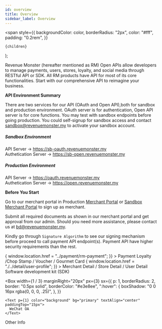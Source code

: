 ```yaml
---
id: overview
title: Overview
sidebar_label: Overview
---
```


  <span
    style={{
      backgroundColor: color,
      borderRadius: "2px",
      color: "#fff",
      padding: "0.2rem",
    }}
  >
    {children}
  </span>
);

Revenue Monster (hereafter mentioned as RM) Open APIs allow developers to manage payments, users, stores, loyalty, and social media through RESTful API or SDK. All RM products have API for most of its core functionalities. Start with our comprehensive API to reimagine your business.

**API Environment Summary** <br />

There are two services for our API (OAuth and Open API),both for sandbox and production environment. OAuth server is for authentication, Open API server is for core functions. You may test with sandbox endpoints before going production. You could self-signup for sandbox access and contact <sandbox@revenuemonster.my> to activate your sandbox account.

##### Sandbox Environment

API Server -> https://sb-oauth.revenuemonster.my  
Authetication Server -> https://sb-open.revenuemonster.my

##### Production Environment

API Server -> https://oauth.revenuemonster.my  
Authetication Server -> https://open.revenuemonster.my

**Before You Start**

Go to our merchant portal in Production [Merchant Portal](https://merchant.revenuemonster.my/) or [Sandbox Merchant Portal](https://sb-merchant.revenuemonster.my/) to sign up as merchant.

Submit all required documents as shown in our merchant portal and get approval from our admin. Should you need more assistance, please contact us at <bd@revenuemonster.my>.

Kindly go through `Signature Algorithm` to see our signing mechanism before proceed to call payment API endpoint(s). Payment API have higher security requirements than the rest.

<Flex mx={30}>
  <Box
    width={1 / 3}
    marginRight="20px"
    px={3}
    sx={{
      p: 1,
      borderRadius: 2,
      border: "0.5px solid",
      borderColor: "#e3e8ee",
      ":hover": {
        boxShadow: "0 0 16px rgba(0, 0, 0, .25)",
      },
    }}
    onClick={() => {
      window.location.href = "../payment/rm-payment";
    }}
  >
    <Text
      p={1}
      color="background"
      bg="primary"
      textAlign="center"
      paddingTop="15px"
    >
      Payment
    </Text>
  </Box>
  <Box
    width={1 / 3}
    marginRight="20px"
    px={3}
    sx={{
      p: 1,
      borderRadius: 2,
      border: "0.5px solid",
      borderColor: "#e3e8ee",
      ":hover": {
        boxShadow: "0 0 16px rgba(0, 0, 0, .25)",
      },
    }}
  >
    <Text p={1} color="background" bg="primary" textAlign="center">
      Loyalty /Chop Stamp / Voucher / Gourmet Card
    </Text>
  </Box>
  <Box
    width={1 / 3}
    px={3}
    sx={{
      p: 1,
      borderRadius: 2,
      border: "0.5px solid",
      borderColor: "#e3e8ee",
      ":hover": {
        boxShadow: "0 0 16px rgba(0, 0, 0, .25)",
      },
    }}
    onClick={() => {
      window.location.href = "./../detail/user-profile";
    }}
  >
    <Text p={1} color="background" bg="primary" textAlign="center">
      Merchant Detail / Store Detail / User Detail
    </Text>
  </Box>
</Flex>

<Flex mx={30}  marginTop="20px">
  <Box
    width={1 / 3}
    marginRight="20px"
    px={3}
    sx={{
      p: 1,
      borderRadius: 2,
      border: "0.5px solid",
      borderColor: "#e3e8ee",
      ":hover": {
        boxShadow: "0 0 16px rgba(0, 0, 0, .25)",
      },
    }}
  >
    <Text p={1} color="background" bg="primary" textAlign="center">
      Software development kit (SDK)
    </Text>
  </Box>

  <Box
    width={1 / 3}
    marginRight="20px"
    px={3}
    sx={{
      p: 1,
      borderRadius: 2,
      border: "0.5px solid",
      borderColor: "#e3e8ee",
      ":hover": {
        boxShadow: "0 0 16px rgba(0, 0, 0, .25)",
      },
    }}
  >
    <Text p={1} color="background" bg="primary" textAlign="center" paddingTop="15px">
      WeChat OA
    </Text>
  </Box>
  <Box
    width={1 / 3}
    px={3}
    sx={{
      p: 1,
      borderRadius: 2,
      border: "0.5px solid",
      borderColor: "#e3e8ee",
      ":hover": {
        boxShadow: "0 0 16px rgba(0, 0, 0, .25)",
      },
    }}
  >
    <Text p={1} color="background" bg="primary" textAlign="center" paddingTop="15px">
      Other Info
    </Text>
  </Box>
</Flex>

<!-- <Box width={256}>
  <Card
    sx={{
      p: 1,
      borderRadius: 2,
      ":hover": {
        boxShadow: "0 0 16px rgba(0, 0, 0, .25)",
      },
    }}
  >
    <Image src="/static/img/loyalty.png" />
    <Box px={2}>
      <Heading as="h3">Card Demo</Heading>
      <Text fontSize={0}>You can edit this code</Text>
    </Box>
  </Card>
</Box> -->

<!-- <Button
  sx={{
    ":hover": {
      backgroundColor: "green",
    },
    backgroundColor: "blue",
  }}
>
  Beep
</Button>

<Box>
  <Heading>Here's a JSX block</Heading>
  <Text>It's pretty neat</Text>
</Box>

<Highlight color="#25c2a0">Docusaurus green</Highlight> and <Highlight color="#1877F2">
  Facebook blue
</Highlight> are my favorite colors.

I can write **Markdown** alongside my _JSX_! -->
